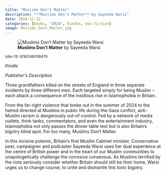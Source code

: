 ```yaml
---
title: "Muslims Don't Matter"
description: "**Muslims Don't Matter** by Sayeeda Warsi"
date: 2024-11-12
categories: [books, "2024", Kindle, non-fiction]
image: Muslims_Dont_Matter.jpg
---
```

![**Muslims Don't Matter** by Sayeeda Warsi](Muslims_Dont_Matter.jpg){fig-align="left"}

<sup>isbn-13: 9780349136479</sup>

*Kindle*

*Publisher's Description*

Three grandfathers killed on the streets of England in three separate incidents by three different men. Each targeted simply for being Muslim – each attack a consequence of the insidious rise in Islamophobia in Britain.

From the far-right violence that broke out in the summer of 2024 to the hatred directed at Muslims in public life during the Gaza conflict, anti-Muslim racism is dangerously out-of-control. Fed by a network of media outlets, think tanks, commentators, and even the entertainment industry, Islamophobia not only passes the dinner table test but is also Britain’s bigotry blind spot. For too many, Muslims Don’t Matter.

In this incisive polemic, Britain’s first Muslim Cabinet minister, Conservative peer, campaigner and podcaster Sayeeda Warsi uses her dual experience at the centre of British power and in the heart of our Muslim communities to unapologetically challenge the corrosive consensus. As Muslims terrified by the riots seriously consider whether Britain should still be their home, Warsi urges us to change course, to unite and dismantle this toxic bigotry.
